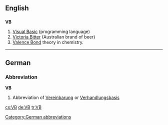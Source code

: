 ==English==
==={{initialism}}===
'''VB'''

#[[Visual Basic]] (programming language)
#[[w:Victoria Bitter|Victoria Bitter]] (Australian brand of beer)
#[[w:Valence bond theory|Valence Bond]] theory in chemistry.
----

==German==

===Abbreviation===
'''VB'''

# Abbreviation of [[Vereinbarung]] or [[Verhandlungsbasis]]

[[Category:German abbreviations]]

[[cs:VB]]
[[de:VB]]
[[tr:VB]]